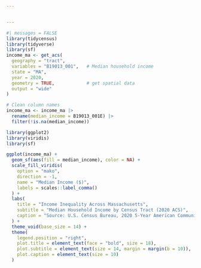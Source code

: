 ```yaml
---


---
```



```r
#| messages = FALSE
library(tidycensus)
library(tidyverse)
library(sf) 
income_ma <- get_acs(
  geography = "tract",
  variables = "B19013_001",   # Median household income
  state = "MA",
  year = 2020,
  geometry = TRUE,            # get spatial data
  output = "wide"
)

# Clean column names
income_ma <- income_ma |>
  rename(median_income = B19013_001E) |>
  filter(!is.na(median_income))
```



```r
library(ggplot2)
library(viridis)
library(sf)

ggplot(income_ma) +
  geom_sf(aes(fill = median_income), color = NA) +
  scale_fill_viridis(
    option = "mako",
    direction = -1,
    name = "Median Income ($)",
    labels = scales::label_comma()
  ) +
  labs(
    title = "Income Inequality Across Massachusetts",
    subtitle = "Median Household Income by Census Tract (2020 ACS)",
    caption = "Source: U.S. Census Bureau, 2020 5-Year American Community Survey"
  ) +
  theme_void(base_size = 14) +
  theme(
    legend.position = "right",
    plot.title = element_text(face = "bold", size = 18),
    plot.subtitle = element_text(size = 14, margin = margin(b = 10)),
    plot.caption = element_text(size = 10)
  )

```